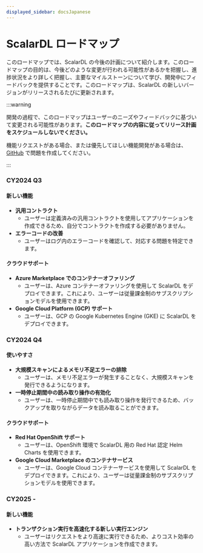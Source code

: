 ```yaml
---
displayed_sidebar: docsJapanese
---
```


# ScalarDL ロードマップ


<TranslationBanner />

このロードマップでは、ScalarDL の今後の計画について紹介します。このロードマップの目的は、今後どのような変更が行われる可能性があるかを把握し、進捗状況をより詳しく把握し、主要なマイルストーンについて学び、開発中にフィードバックを提供することです。このロードマップは、ScalarDL の新しいバージョンがリリースされるたびに更新されます。

:::warning

開発の過程で、このロードマップはユーザーのニーズやフィードバックに基づいて変更される可能性があります。**このロードマップの内容に従ってリリース計画をスケジュールしないでください。**

機能リクエストがある場合、または優先してほしい機能開発がある場合は、[GitHub](https://github.com/scalar-labs/scalardl/issues) で問題を作成してください。

:::

### CY2024 Q3

#### 新しい機能

- **汎用コントラクト**
  - ユーザーは定義済みの汎用コントラクトを使用してアプリケーションを作成できるため、自分でコントラクトを作成する必要がありません。
- **エラーコードの改善**
  - ユーザーはログ内のエラーコードを確認して、対応する問題を特定できます。

#### クラウドサポート

- **Azure Marketplace でのコンテナーオファリング**
  - ユーザーは、Azure コンテナーオファリングを使用して ScalarDL をデプロイできます。これにより、ユーザーは従量課金制のサブスクリプションモデルを使用できます。
- **Google Cloud Platform (GCP) サポート**
  - ユーザーは、GCP の Google Kubernetes Engine (GKE) に ScalarDL をデプロイできます。

### CY2024 Q4

#### 使いやすさ
- **大規模スキャンによるメモリ不足エラーの排除**
  - ユーザーは、メモリ不足エラーが発生することなく、大規模スキャンを発行できるようになります。
- **一時停止期間中の読み取り操作の有効化**
  - ユーザーは、一時停止期間中でも読み取り操作を発行できるため、バックアップを取りながらデータを読み取ることができます。

#### クラウドサポート

- **Red Hat OpenShift サポート**
  - ユーザーは、OpenShift 環境で ScalarDL 用の Red Hat 認定 Helm Charts を使用できます。
- **Google Cloud Marketplace のコンテナサービス**
  - ユーザーは、Google Cloud コンテナーサービスを使用して ScalarDL をデプロイできます。これにより、ユーザーは従量課金制のサブスクリプションモデルを使用できます。

### CY2025 -

#### 新しい機能

- **トランザクション実行を高速化する新しい実行エンジン**
  - ユーザーはリクエストをより高速に実行できるため、よりコスト効率の高い方法で ScalarDL アプリケーションを作成できます。
